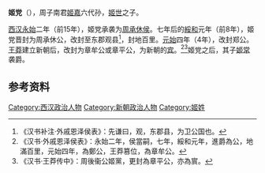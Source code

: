 '''姬党'''（{{bd|？| |？| ||catIdx}}），周子南君[[姬嘉|姬嘉]]六代孙，[[姬世|姬世]]之子。

[[西汉|西汉]][[永始_(西汉)|永始]]二年（前15年），姬党承袭为[[周承休侯|周承休侯]]。七年后的[[綏和|綏和]]元年（前8年），姬党晋封为周承休公，改封至东郡观县<ref>《汉书补注·外戚恩泽侯表》：先谦曰，观，东郡县，为卫公国也。</ref>，封地百里。[[元始_(西汉)|元始]]四年（4年），改封郑公。[[王莽|王莽]]建立新朝后，改封为章牟公或章平公，为新朝的[[二王三恪|宾]]。<ref>《汉书·外戚恩泽侯表》：永始二年，侯當嗣，七年，綏和元年，進爵為公，地滿百里，元始四年，為鄭公，王莽篡位，為章牟公。</ref><ref>《汉书·王莽传中》：周後衞公姬黨，更封為章平公，亦為賔。</ref>姬党之后，其子[[姬常|姬常]]袭爵。
 
==参考资料==
{{reflist}}

[[Category:西汉政治人物|Category:西汉政治人物]]
[[Category:新朝政治人物|Category:新朝政治人物]]
[[Category:姬姓|Category:姬姓]]
{{汉朝人物小作品}}